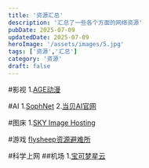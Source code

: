 ```yaml
---
title: '资源汇总'
description: '汇总了一些各个方面的网络资源'
pubDate: 2025-07-09
updatedDate: 2025-07-09
heroImage: '/assets/images/5.jpg'
tags: ['资源','汇总']
category: '资源'
draft: false
---
```


#影视
1.[AGE动漫](https://www.agedm.vip/)


#AI
1.[SophNet](https://sophnet.com/#/playground/chat)
2.[当贝AI官网](https://ai.dangbei.com/chat)

#图床
1.[SKY Image Hosting](https://skyimg.net/)


#游戏
[flysheep资源避难所](https://www.flysheep6.com/)


#科学上网
##机场
1.[宝可梦星云](https://web2.52pokemon.cc/)